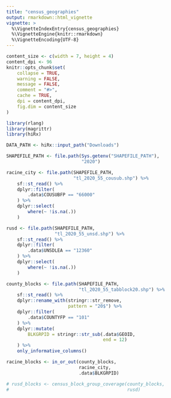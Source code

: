```yaml
---
title: "census_geographies"
output: rmarkdown::html_vignette
vignette: >
  %\VignetteIndexEntry{census_geographies}
  %\VignetteEngine{knitr::rmarkdown}
  %\VignetteEncoding{UTF-8}
---
```


```r
content_size <- c(width = 7, height = 4)
content_dpi <- 96
knitr::opts_chunk$set(
    collapse = TRUE,
    warning = FALSE,
    message = FALSE,
    comment = "#>",
    cache = TRUE,
    dpi = content_dpi,
    fig.dim = content_size
)
```

```r
library(rlang)
library(magrittr)
library(hiRx)
```

```r
DATA_PATH <- hiRx::input_path("Downloads")

SHAPEFILE_PATH <- file.path(Sys.getenv("SHAPEFILE_PATH"),
                            "2020")

racine_city <- file.path(SHAPEFILE_PATH,
                         "tl_2020_55_cousub.shp") %>%
    sf::st_read() %>%
    dplyr::filter(
        .data$COUSUBFP == "66000"
    ) %>%
    dplyr::select(
        where(~ !is.na(.))
    )

rusd <- file.path(SHAPEFILE_PATH,
                  "tl_2020_55_unsd.shp") %>%
    sf::st_read() %>%
    dplyr::filter(
        .data$UNSDLEA == "12360"
    ) %>%
    dplyr::select(
        where(~ !is.na(.))
    )

county_blocks <- file.path(SHAPEFILE_PATH,
                           "tl_2020_55_tabblock20.shp") %>%
    sf::st_read() %>%
    dplyr::rename_with(stringr::str_remove,
                       pattern = "20$") %>%
    dplyr::filter(
        .data$COUNTYFP == "101"
    ) %>%
    dplyr::mutate(
        BLKGRPID = stringr::str_sub(.data$GEOID,
                                    end = 12)
    ) %>%
    only_informative_columns()
```

```r
racine_blocks <- in_or_out(county_blocks,
                           racine_city,
                           .data$BLKGRPID)

# rusd_blocks <- census_block_group_coverage(county_blocks,
#                                            rusd)
```
